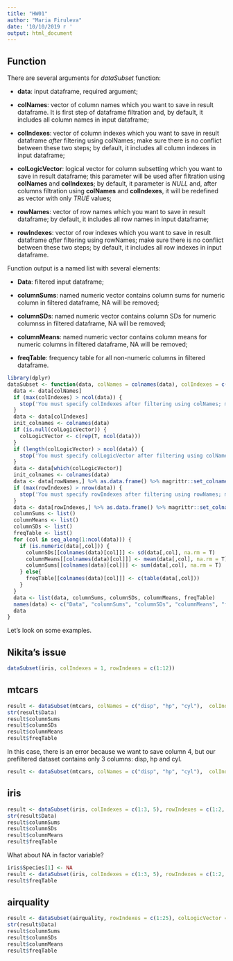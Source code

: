 ```yaml
---
title: "HW01"
author: "Maria Firuleva"
date: '10/10/2019 г '
output: html_document
---
```



## Function

There are several arguments for *dataSubset* function:

  * **data**: input dataframe, required argument;
  
  * **colNames**: vector of column names which you want to save in result dataframe. It is first step of dataframe filtration and, by default, it includes all column names in input dataframe;
  
  * **colIndexes**: vector of column indexes which you want to save in result dataframe *after* filtering using colNames; make sure there is no conflict between these two steps; by default, it includes all column indexes in input dataframe;
  
  * **colLogicVector**: logical vector for column subsetting which you want to save in result dataframe; this parameter will be used after filtration using **colNames** and **colIndexes**; by default, it parameter is *NULL* and, after columns filtration using **colNames** and **colIndexes**, it will be redefined as vector with only *TRUE* values;
  
  * **rowNames**: vector of row names which you want to save in result dataframe; by default, it includes all row names in input dataframe;
  
  * **rowIndexes**: vector of row indexes which you want to save in result dataframe *after* filtering using rowNames; make sure there is no conflict between these two steps; by default, it includes all row indexes in input dataframe.
  

Function output is a named list with several elements:

  * **Data**: filtered input dataframe;
  
  * **columnSums**: named numeric vector contains column sums for numeric column in filtered dataframe, NA will be removed;
  
  * **columnSDs**: named numeric vector contains column SDs for numeric columnss in filtered dataframe, NA will be removed;
  
  * **columnMeans**: named numeric vector contains column means for numeric columns in filtered dataframe, NA will be removed;
  
  * **freqTable**: frequency table for all non-numeric columns in filtered dataframe.


```r
library(dplyr)
dataSubset <- function(data, colNames = colnames(data), colIndexes = c(1:ncol(data)), colLogicVector = NULL, rowNames = rownames(data), rowIndexes = c(1:nrow(data))) {
  data <- data[colNames]
  if (max(colIndexes) > ncol(data)) {
    stop('You must specify colIndexes after filtering using colNames; make sure there is no conflict between these arguments.')
  }
  data <- data[colIndexes]
  init_colnames <- colnames(data)
  if (is.null(colLogicVector)) {
    colLogicVector <- c(rep(T, ncol(data)))
  }
  if (length(colLogicVector) > ncol(data)) {
    stop('You must specify colLogicVector after filtering using colNames and colIndexes; make sure there is no conflict between these arguments.')
  }
  data <- data[which(colLogicVector)]
  init_colnames <- colnames(data)
  data <- data[rowNames,] %>% as.data.frame() %>% magrittr::set_colnames(init_colnames)
  if (max(rowIndexes) > nrow(data)) {
    stop('You must specify rowIndexes after filtering using rowNames; make sure there is no conflict between these arguments.')
  }
  data <- data[rowIndexes,] %>% as.data.frame() %>% magrittr::set_colnames(init_colnames)
  columnSums <- list()
  columnMeans <- list()
  columnSDs <- list()
  freqTable <- list()
  for (col in seq_along(1:ncol(data))) {
    if (is.numeric(data[,col])) {
      columnSDs[[colnames(data)[col]]] <- sd(data[,col], na.rm = T)
      columnMeans[[colnames(data)[col]]] <- mean(data[,col], na.rm = T)
      columnSums[[colnames(data)[col]]] <- sum(data[,col], na.rm = T)
    } else{
      freqTable[[colnames(data)[col]]] <- c(table(data[,col]))
    }
  }
  data <- list(data, columnSums, columnSDs, columnMeans, freqTable)
  names(data) <- c("Data", "columnSums", "columnSDs", "columnMeans", "freqTable")
  data
}
```

Let's look on some examples.

## Nikita's issue

```r
dataSubset(iris, colIndexes = 1, rowIndexes = c(1:12))
```

## mtcars

```r
result <- dataSubset(mtcars, colNames = c("disp", "hp", "cyl"),  colIndexes = c(1:3), rowNames = c("Mazda RX4", "Merc 450SE", "Fiat 128", "Ford Pantera L"), rowIndexes = c(1:2))
str(result$Data)
result$columnSums
result$columnSDs
result$columnMeans
result$freqTable
```

In this case, there is an error because we want to save column 4, but our prefiltered dataset contains only 3 columns: disp, hp and cyl.

```r
result <- dataSubset(mtcars, colNames = c("disp", "hp", "cyl"),  colIndexes = c(1:4), rowNames = c("Mazda RX4", "Merc 450SE", "Fiat 128", "Ford Pantera L"), rowIndexes = c(1:2))
```



## iris

```r
result <- dataSubset(iris, colIndexes = c(1:3, 5), rowIndexes = c(1:2, 89:95, 110:130))
str(result$Data)
result$columnSums
result$columnSDs
result$columnMeans
result$freqTable
```

What about NA in factor variable?

```r
iris$Species[1] <- NA
result <- dataSubset(iris, colIndexes = c(1:3, 5), rowIndexes = c(1:2, 89:95, 110:130))
result$freqTable
```


## airquality

```r
result <- dataSubset(airquality, rowIndexes = c(1:25), colLogicVector = c(T, F, T, F))
str(result$Data)
result$columnSums
result$columnSDs
result$columnMeans
result$freqTable
```


